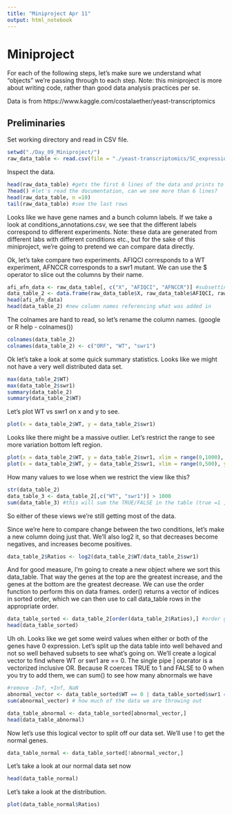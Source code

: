 ```yaml
---
title: "Miniproject Apr 11"
output: html_notebook
---
```

# Miniproject
For each of the following steps, let's make sure we understand what "objects" we're passing through to each step. Note: this miniproject is more about writing code, rather than good data analysis practices per se.

Data is from https://www.kaggle.com/costalaether/yeast-transcriptomics

## Preliminaries

Set working directory and read in CSV file.

```r
setwd("./Day_09_Miniproject/")
raw_data_table <- read.csv(file = "./yeast-transcriptomics/SC_expression.csv")
```

Inspect the data.

```r
head(raw_data_table) #gets the first 6 lines of the data and prints to the console
?head() #let's read the documentation, can we see more than 6 lines?
head(raw_data_table, n =10)
tail(raw_data_table) #see the last rows
```

Looks like we have gene names and a bunch column labels. If we take a look at conditions_annotations.csv, we see that the different labels correspond to different experiments. Note: these data are generated from different labs with different conditions etc., but for the sake of this miniproject, we're going to pretend we can compare data directly.

Ok, let's take compare two experiments. AFIQCI corresponds to a WT experiment, AFNCCR corresponds to a swr1 mutant. We can use the $ operator to slice out the columns by their name.
```r
afi_afn_data <- raw_data_table[, c("X", "AFIQCI", "AFNCCR")] #subsetting old data
data_table_2 <- data.frame(raw_data_table$X, raw_data_table$AFIQCI, raw_data_table$AFNCCR) #making a new table
head(afi_afn_data)
head(data_table_2) #new column names referencing what was added in
```
The colnames are hard to read, so let's rename the column names. (google or R help - colnames())
```r
colnames(data_table_2)
colnames(data_table_2) <- c("ORF", "WT", "swr1")

```
Ok let's take a look at some quick summary statistics. Looks like we might not have a very well distributed data set.
```r
max(data_table_2$WT)
max(data_table_2$swr1)
summary(data_table_2)
summary(data_table_2$WT)

```

Let's plot WT vs swr1 on x and y to see.

```r
plot(x = data_table_2$WT, y = data_table_2$swr1)

```

Looks like there might be a massive outlier. Let's restrict the range to see more variation bottom left region.

```r
plot(x = data_table_2$WT, y = data_table_2$swr1, xlim = range(0,1000), ylim = range(0,1000))
plot(x = data_table_2$WT, y = data_table_2$swr1, xlim = range(0,500), ylim = range(0,500))

```

How many values to we lose when we restrict the view like this?
```r
str(data_table_2)
data_table_3 <- data_table_2[,c("WT", "swr1")] > 1000
sum(data_table_3) #this will sum the TRUE/FALSE in the table (true =1 , false = 0)

```

So either of these views we're still getting most of the data.

Since we're here to compare change between the two conditions, let's make a new column doing just that. We'll also log2 it, so that decreases become negatives, and increases become positives.


```r
data_table_2$Ratios <- log2(data_table_2$WT/data_table_2$swr1)

```

And for good measure, I'm going to create a new object where we sort this data_table. That way the genes at the top are the greatest increase, and the genes at the bottom are the greatest decrease. We can use the order function to perform this on data frames. order() returns a vector of indices in sorted order, which we can then use to call data_table rows in the appropriate order.
```r
data_table_sorted <- data_table_2[order(data_table_2$Ratios),] #order gives a vector of indices to give us the order we call each row, and now our sorted data will have the data in a new order
head(data_table_sorted)

```

Uh oh. Looks like we get some weird values when either or both of the genes have 0 expression. Let's split up the data table into well behaved and not so well behaved subsets to see what's going on. We'll create a logical vector to find where WT or swr1 are == 0. The single pipe | operator is a vectorized inclusive OR. Because R coerces TRUE to 1 and FALSE to 0 when you try to add them, we can sum() to see how many abnormals we have

```r
#remove -Inf, +Inf, NaN
abnormal_vector <- data_table_sorted$WT == 0 | data_table_sorted$swr1 == 0
sum(abnormal_vector) # how much of the data we are throwing out

data_table_abnormal <- data_table_sorted[abnormal_vector,]
head(data_table_abnormal)
```

Now let's use this logical vector to split off our data set. We'll use ! to get the normal genes.
```r
data_table_normal <- data_table_sorted[!abnormal_vector,]
```
Let's take a look at our normal data set now

```r
head(data_table_normal)
```

Let's take a look at the distribution. 

```r
plot(data_table_normal$Ratios)
```
